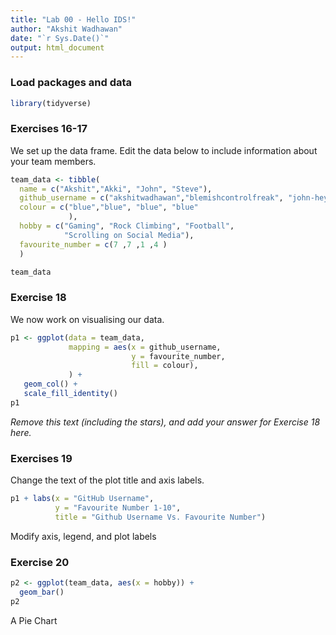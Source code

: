```yaml
---
title: "Lab 00 - Hello IDS!"
author: "Akshit Wadhawan"
date: "`r Sys.Date()`"
output: html_document
---
```


### Load packages and data

```r
library(tidyverse) 
```

### Exercises 16-17

We set up the data frame. Edit the data below to include information about your team members.

```r
team_data <- tibble(
  name = c("Akshit","Akki", "John", "Steve"),
  github_username = c("akshitwadhawan","blemishcontrolfreak", "john-heywood290", "stavros-michail"),
  colour = c("blue","blue", "blue", "blue"
             ),
  hobby = c("Gaming", "Rock Climbing", "Football", 
            "Scrolling on Social Media"),
  favourite_number = c(7 ,7 ,1 ,4 )
  )

team_data
```

### Exercise 18

We now work on visualising our data. 

```r
p1 <- ggplot(data = team_data, 
             mapping = aes(x = github_username, 
                           y = favourite_number,
                           fill = colour), 
             ) +
   geom_col() +
   scale_fill_identity()
p1
```


*Remove this text (including the stars), and add your answer for Exercise 18 here.*

### Exercises 19

Change the text of the plot title and axis labels.

```r
p1 + labs(x = "GitHub Username", 
          y = "Favourite Number 1-10",
          title = "Github Username Vs. Favourite Number")
```

Modify axis, legend, and plot labels

### Exercise 20

```r
p2 <- ggplot(team_data, aes(x = hobby)) +
  geom_bar()
p2
```

A Pie Chart
